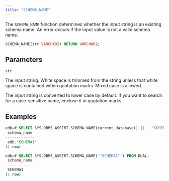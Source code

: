 ```yaml
---
title: "SCHEMA_NAME"
---
```


The `SCHEMA_NAME` function determines whether the input string is an existing schema name. An error occurs if the input value is not a valid schema name. 

```sql
SCHEMA_NAME(str VARCHAR2) RETURN VARCHAR2;
```

## Parameters

`str`

 The input string. White space is trimmed from the string unless that white space is contained within quotation marks. Mixed case is allowed. 

The input string is converted to lower case by default. If you want to search for a case-sensitive name, enclose it in quotation marks.

## Examples

```sql
edb=# SELECT SYS.DBMS_ASSERT.SCHEMA_NAME(current_database() || '."SCHEMA1"') FROM DUAL;
 schema_name 
-------------
 edb."SCHEMA1"
(1 row)

edb=# SELECT SYS.DBMS_ASSERT.SCHEMA_NAME('"SCHEMA1"') FROM DUAL;
 schema_name 
-------------
 SCHEMA1
(1 row)
```
